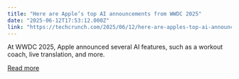 ```yaml
---
title: "Here are Apple’s top AI announcements from WWDC 2025"
date: "2025-06-12T17:53:12.000Z"
link: "https://techcrunch.com/2025/06/12/here-are-apples-top-ai-announcements-from-wwdc-2025/"
---
```


At WWDC 2025, Apple announced several AI features, such as a workout coach, live translation, and more.

[Read more](https://techcrunch.com/2025/06/12/here-are-apples-top-ai-announcements-from-wwdc-2025/)
